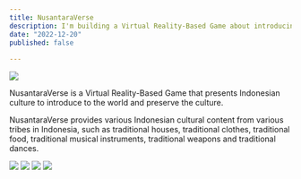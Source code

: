 ```yaml
---
title: NusantaraVerse
description: I'm building a Virtual Reality-Based Game about introducing Indonesian culture for educational and entertaint purpouse.
date: "2022-12-20"
published: false
  
---
```


![](/nusantaraverse0.png)

NusantaraVerse is a Virtual Reality-Based Game that presents Indonesian culture to introduce to the world and preserve the culture.

NusantaraVerse provides various Indonesian cultural content from various tribes in Indonesia, such as traditional houses, traditional clothes, traditional food, traditional musical instruments, traditional weapons and traditional dances.

![](/nusantaraverse1.png)
![](/nusantaraverse2.png)
![](/nusantaraverse3.png)
![](/nusantaraverse4.png)